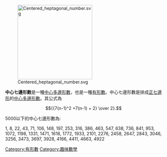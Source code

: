 {{多個問題|
{{copyedit|time=2015-02-08T02:03:10+00:00}}
{{unreferenced|time=2015-02-08T02:03:10+00:00}}
{{Expand|time=2013-02-14T04:37:37+00:00 }}
}}
[[Image:Centered_heptagonal_number.svg|240px]]

'''中心七邊形數'''是一種[[中心多邊形數|中心多邊形數]]，也是一種[[有形數|有形數]]。中心七邊形數是排成[[七邊形|正七邊形]]的[[中心多邊形數|中心多邊形數]]。其公式為
:<math>{{7(n-1)^2 +7(n-1) + 2} \over 2}.</math>

5000以下的中心七邊形數為:

1, 8, 22, 43, 71, 106, 148, 197, 253, 316, 386, 463, 547, 638, 736, 841, 953, 1072, 1198, 1331, 1471, 1618, 1772, 1933, 2101, 2276, 2458, 2647, 2843, 3046, 3256, 3473, 3697, 3928, 4166, 4411, 4663, 4922 {{OEIS|id=A069099}}

{{有形數}}

[[Category:有形數|Category:有形數]]
[[Category:趣味數學|Category:趣味數學]]